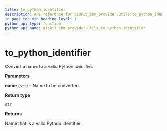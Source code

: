 ```yaml
---
title: to_python_identifier
description: API reference for qiskit_ibm_provider.utils.to_python_identifier
in_page_toc_min_heading_level: 1
python_api_type: function
python_api_name: qiskit_ibm_provider.utils.to_python_identifier
---
```


<span id="to-python-identifier" />

# to\_python\_identifier

<Function id="qiskit_ibm_provider.utils.to_python_identifier" isDedicatedPage={true} github="https://github.com/Qiskit/qiskit-ibm-provider/tree/stable/0.10/qiskit_ibm_provider/utils/utils.py#L66-L89" signature="to_python_identifier(name)">
  Convert a name to a valid Python identifier.

  **Parameters**

  **name** (`str`) – Name to be converted.

  **Return type**

  `str`

  **Returns**

  Name that is a valid Python identifier.
</Function>

